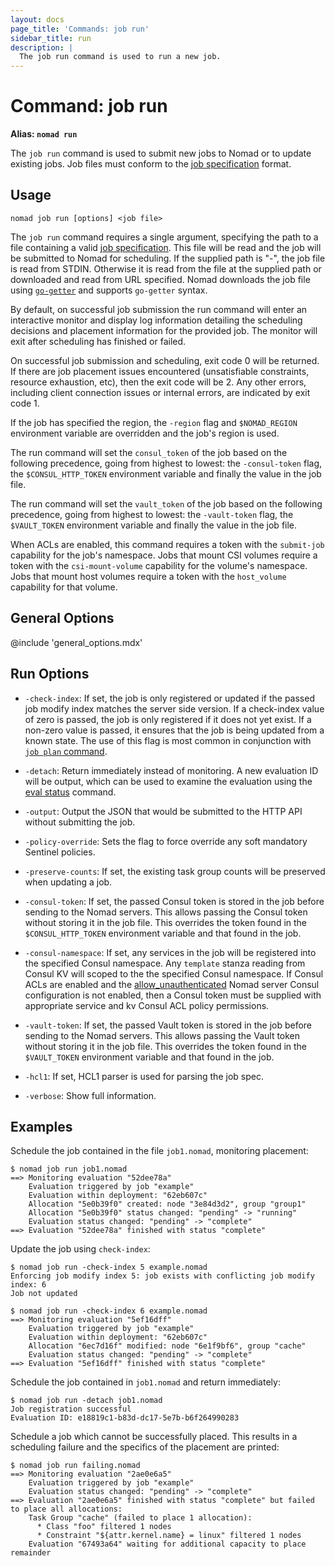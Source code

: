 ```yaml
---
layout: docs
page_title: 'Commands: job run'
sidebar_title: run
description: |
  The job run command is used to run a new job.
---
```


# Command: job run

**Alias: `nomad run`**

The `job run` command is used to submit new jobs to Nomad or to update existing
jobs. Job files must conform to the [job specification] format.

## Usage

```plaintext
nomad job run [options] <job file>
```

The `job run` command requires a single argument, specifying the path to a file
containing a valid [job specification]. This file will be read and the job will
be submitted to Nomad for scheduling. If the supplied path is "-", the job file
is read from STDIN. Otherwise it is read from the file at the supplied path or
downloaded and read from URL specified. Nomad downloads the job file using
[`go-getter`] and supports `go-getter` syntax.

By default, on successful job submission the run command will enter an
interactive monitor and display log information detailing the scheduling
decisions and placement information for the provided job. The monitor will
exit after scheduling has finished or failed.

On successful job submission and scheduling, exit code 0 will be returned. If
there are job placement issues encountered (unsatisfiable constraints, resource
exhaustion, etc), then the exit code will be 2. Any other errors, including
client connection issues or internal errors, are indicated by exit code 1.

If the job has specified the region, the `-region` flag and `$NOMAD_REGION`
environment variable are overridden and the job's region is used.

The run command will set the `consul_token` of the job based on the following
precedence, going from highest to lowest: the `-consul-token` flag, the
`$CONSUL_HTTP_TOKEN` environment variable and finally the value in the job file.

The run command will set the `vault_token` of the job based on the following
precedence, going from highest to lowest: the `-vault-token` flag, the
`$VAULT_TOKEN` environment variable and finally the value in the job file.

When ACLs are enabled, this command requires a token with the `submit-job`
capability for the job's namespace. Jobs that mount CSI volumes require a
token with the `csi-mount-volume` capability for the volume's namespace. Jobs
that mount host volumes require a token with the `host_volume` capability for
that volume.

## General Options

@include 'general_options.mdx'

## Run Options

- `-check-index`: If set, the job is only registered or
  updated if the passed job modify index matches the server side version.
  If a check-index value of zero is passed, the job is only registered if it does
  not yet exist. If a non-zero value is passed, it ensures that the job is being
  updated from a known state. The use of this flag is most common in conjunction
  with [`job plan` command].

- `-detach`: Return immediately instead of monitoring. A new evaluation ID
  will be output, which can be used to examine the evaluation using the
  [eval status] command.

- `-output`: Output the JSON that would be submitted to the HTTP API without
  submitting the job.

- `-policy-override`: Sets the flag to force override any soft mandatory
  Sentinel policies.

- `-preserve-counts`: If set, the existing task group counts will be preserved
  when updating a job.

- `-consul-token`: If set, the passed Consul token is stored in the job before
  sending to the Nomad servers. This allows passing the Consul token without
  storing it in the job file. This overrides the token found in the
  `$CONSUL_HTTP_TOKEN` environment variable and that found in the job.

- `-consul-namespace`: <EnterpriseAlert inline/> If set, any services in the job will be registered into the
  specified Consul namespace. Any `template` stanza reading from Consul KV will
  scoped to the the specified Consul namespace. If Consul ACLs are enabled and the
  [allow_unauthenticated] Nomad server Consul configuration is not enabled, then
  a Consul token must be supplied with appropriate service and kv Consul ACL policy
  permissions.

- `-vault-token`: If set, the passed Vault token is stored in the job before
  sending to the Nomad servers. This allows passing the Vault token without
  storing it in the job file. This overrides the token found in the
  `$VAULT_TOKEN` environment variable and that found in the job.

- `-hcl1`: If set, HCL1 parser is used for parsing the job spec.

- `-verbose`: Show full information.

## Examples

Schedule the job contained in the file `job1.nomad`, monitoring placement:

```shell-session
$ nomad job run job1.nomad
==> Monitoring evaluation "52dee78a"
    Evaluation triggered by job "example"
    Evaluation within deployment: "62eb607c"
    Allocation "5e0b39f0" created: node "3e84d3d2", group "group1"
    Allocation "5e0b39f0" status changed: "pending" -> "running"
    Evaluation status changed: "pending" -> "complete"
==> Evaluation "52dee78a" finished with status "complete"
```

<a id="check-index"></a> Update the job using `check-index`:

```shell-session
$ nomad job run -check-index 5 example.nomad
Enforcing job modify index 5: job exists with conflicting job modify index: 6
Job not updated

$ nomad job run -check-index 6 example.nomad
==> Monitoring evaluation "5ef16dff"
    Evaluation triggered by job "example"
    Evaluation within deployment: "62eb607c"
    Allocation "6ec7d16f" modified: node "6e1f9bf6", group "cache"
    Evaluation status changed: "pending" -> "complete"
==> Evaluation "5ef16dff" finished with status "complete"
```

Schedule the job contained in `job1.nomad` and return immediately:

```shell-session
$ nomad job run -detach job1.nomad
Job registration successful
Evaluation ID: e18819c1-b83d-dc17-5e7b-b6f264990283
```

Schedule a job which cannot be successfully placed. This results in a scheduling
failure and the specifics of the placement are printed:

```shell-session
$ nomad job run failing.nomad
==> Monitoring evaluation "2ae0e6a5"
    Evaluation triggered by job "example"
    Evaluation status changed: "pending" -> "complete"
==> Evaluation "2ae0e6a5" finished with status "complete" but failed to place all allocations:
    Task Group "cache" (failed to place 1 allocation):
      * Class "foo" filtered 1 nodes
      * Constraint "${attr.kernel.name} = linux" filtered 1 nodes
    Evaluation "67493a64" waiting for additional capacity to place remainder
```

[`go-getter`]: https://github.com/hashicorp/go-getter
[`job plan` command]: /docs/commands/job/plan
[eval status]: /docs/commands/eval-status
[job specification]: /docs/job-specification
[allow_unauthenticated]: /docs/configuration/consul#allow_unauthenticated
